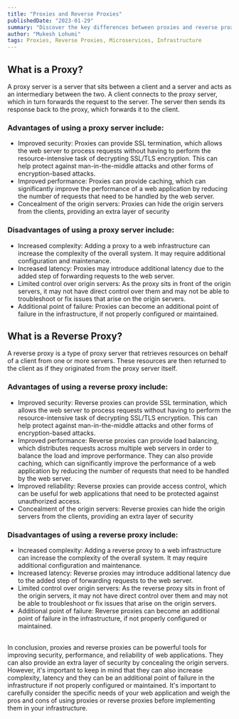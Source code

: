 ```yaml
---
title: "Proxies and Reverse Proxies"
publishedDate: "2023-01-29"
summary: "Discover the key differences between proxies and reverse proxies and their impact on web applications"
author: "Mukesh Lohumi"
tags: Proxies, Reverse Proxies, Microservices, Infrastructure
---
```


## What is a Proxy?
A proxy server is a server that sits between a client and a server and acts as an intermediary between the two. A client connects to the proxy server, which in turn forwards the request to the server. The server then sends its response back to the proxy, which forwards it to the client.

### Advantages of using a proxy server include:

- Improved security: Proxies can provide SSL termination, which allows the web server to process requests without having to perform the resource-intensive task of decrypting SSL/TLS encryption. This can help protect against man-in-the-middle attacks and other forms of encryption-based attacks.
- Improved performance: Proxies can provide caching, which can significantly improve the performance of a web application by reducing the number of requests that need to be handled by the web server.
- Concealment of the origin servers: Proxies can hide the origin servers from the clients, providing an extra layer of security

### Disadvantages of using a proxy server include:
- Increased complexity: Adding a proxy to a web infrastructure can increase the complexity of the overall system. It may require additional configuration and maintenance.
- Increased latency: Proxies may introduce additional latency due to the added step of forwarding requests to the web server.
- Limited control over origin servers: As the proxy sits in front of the origin servers, it may not have direct control over them and may not be able to troubleshoot or fix issues that arise on the origin servers.
- Additional point of failure: Proxies can become an additional point of failure in the infrastructure, if not properly configured or maintained.

## What is a Reverse Proxy?
A reverse proxy is a type of proxy server that retrieves resources on behalf of a client from one or more servers. These resources are then returned to the client as if they originated from the proxy server itself.

### Advantages of using a reverse proxy include:
- Improved security: Reverse proxies can provide SSL termination, which allows the web server to process requests without having to perform the resource-intensive task of decrypting SSL/TLS encryption. This can help protect against man-in-the-middle attacks and other forms of encryption-based attacks.
- Improved performance: Reverse proxies can provide load balancing, which distributes requests across multiple web servers in order to balance the load and improve performance. They can also provide caching, which can significantly improve the performance of a web application by reducing the number of requests that need to be handled by the web server.
- Improved reliability: Reverse proxies can provide access control, which can be useful for web applications that need to be protected against unauthorized access.
- Concealment of the origin servers: Reverse proxies can hide the origin servers from the clients, providing an extra layer of security

### Disadvantages of using a reverse proxy include:

- Increased complexity: Adding a reverse proxy to a web infrastructure can increase the complexity of the overall system. It may require additional configuration and maintenance.
- Increased latency: Reverse proxies may introduce additional latency due to the added step of forwarding requests to the web server.
- Limited control over origin servers: As the reverse proxy sits in front of the origin servers, it may not have direct control over them and may not be able to troubleshoot or fix issues that arise on the origin servers.
- Additional point of failure: Reverse proxies can become an additional point of failure in the infrastructure, if not properly configured or maintained.
<br />
In conclusion, proxies and reverse proxies can be powerful tools for improving security, performance, and reliability of web applications. They can also provide an extra layer of security by concealing the origin servers. However, it's important to keep in mind that they can also increase complexity, latency and they can be an additional point of failure in the infrastructure if not properly configured or maintained. It's important to carefully consider the specific needs of your web application and weigh the pros and cons of using proxies or reverse proxies before implementing them in your infrastructure.

